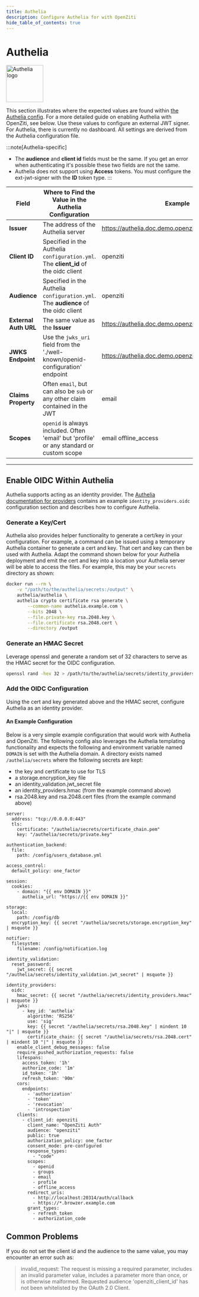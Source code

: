 ```yaml
---
title: Authelia
description: Configure Authelia for with OpenZiti
hide_table_of_contents: true
---
```


# Authelia

<img src="/icons/logo-authelia.svg" alt="Authelia logo" height="100px"/>

This section illustrates where the expected values are found within 
[the Authelia config](https://www.authelia.com/integration/prologue/get-started/#configuration). For a more detailed 
guide on enabling Authelia with OpenZiti, see below.  Use these values to configure an external JWT signer. For 
Authelia, there is currently no dashboard. All settings are derived from the Authelia configuration file. 

:::note[Authelia-specific]
* The **audience** and **client id** fields must be the same. If you get an error when authenticating it's possible 
  these two fields are not the same.
* Authelia does not support using **Access** tokens. You must configure the ext-jwt-signer with the **ID** token 
  type.
:::

| Field                 | Where to Find the Value in the Authelia Configuration                                    | Example                                               |
|-----------------------|------------------------------------------------------------------------------------------|-------------------------------------------------------|
| **Issuer**            | The address of the Authelia server                                                       | https://authelia.doc.demo.openziti.org:9100           |
| **Client ID**         | Specified in the Authelia `configuration.yml`. The **client_id** of the oidc client      | openziti                                              |
| **Audience**          | Specified in the Authelia `configuration.yml`. The **audience** of the oidc client       | openziti                                              |
| **External Auth URL** | The same value as the **Issuer**                                                         | https://authelia.doc.demo.openziti.org:9100           |
| **JWKS Endpoint**     | Use the `jwks_uri` field from the './well-known/openid-configuration' endpoint           | https://authelia.doc.demo.openziti.org:9100/jwks.json |
| **Claims Property**   | Often `email`, but can also be `sub` or any other claim contained in the JWT             | email                                                 |
| **Scopes**            | `openid` is always included. Often 'email' but 'profile' or any standard or custom scope | email offline_access                                  |

---

## Enable OIDC Within Authelia

Authelia supports acting as an identity provider. The 
[Authelia documentation for providers](https://www.authelia.com/configuration/identity-providers/openid-connect/provider/)
contains an example `identity_providers.oidc` configuration section and describes how to configure Authelia.

### Generate a Key/Cert

Authelia also provides helper functionality to generate a cert/key in your configuration. For example, a command can be
issued using a temporary Authelia container to generate a cert and key. That cert and key can then be used with
Authelia. Adapt the command shown below for your Authelia deployment and emit the cert and key into a location your
Authelia server will be able to access the files. For example, this may be your `secrets` directory as shown:

```bash title="Use Docker to Generate Cert/Key"
docker run --rm \
    -v "/path/to/the/authelia/secrets:/output" \
    authelia/authelia \
    authelia crypto certificate rsa generate \
        --common-name authelia.example.com \
        --bits 2048 \
        --file.private-key rsa.2048.key \
        --file.certificate rsa.2048.cert \
        --directory /output
```

### Generate an HMAC Secret

Leverage openssl and generate a random set of 32 characters to serve as the HMAC secret for the OIDC configuration.
```bash
openssl rand -hex 32 > /path/to/the/authelia/secrets/identity_providers.hmac
```

### Add the OIDC Configuration

Using the cert and key generated above and the HMAC secret, configure Authelia as an identity provider. 

#### An Example Configuration

Below is a very simple example configuration that would work with Authelia and OpenZiti. The following config also
leverages the Authelia templating functionality and expects the following and environment variable named `DOMAIN` is
set with the Authelia domain. A directory exists named `/authelia/secrets` where the following secrets are kept:
* the key and certificate to use for TLS
* a storage.encryption_key file 
* an identity_validation.jwt_secret file
* an identity_providers.hmac (from the example command above)
* rsa.2048.key and rsa.2048.cert files (from the example command above)

```
server:
  address: "tcp://0.0.0.0:443"
  tls:
    certificate: "/authelia/secrets/certificate_chain.pem"
    key: "/authelia/secrets/private.key"

authentication_backend:
  file:
    path: /config/users_database.yml

access_control:
  default_policy: one_factor

session:
  cookies:
    - domain: "{{ env DOMAIN }}"
      authelia_url: "https://{{ env DOMAIN }}"

storage:
  local:
    path: /config/db
  encryption_key: {{ secret "/authelia/secrets/storage.encryption_key" | msquote }}

notifier:
  filesystem:
    filename: /config/notification.log

identity_validation:
  reset_password:
    jwt_secret: {{ secret "/authelia/secrets/identity_validation.jwt_secret" | msquote }}

identity_providers:
  oidc:
    hmac_secret: {{ secret "/authelia/secrets/identity_providers.hmac" | msquote }}
    jwks:
      - key_id: 'authelia'
        algorithm: 'RS256'
        use: 'sig'
        key: {{ secret "/authelia/secrets/rsa.2048.key" | mindent 10 "|" | msquote }}
        certificate_chain: {{ secret "/authelia/secrets/rsa.2048.cert" | mindent 10 "|" | msquote }}
    enable_client_debug_messages: false
    require_pushed_authorization_requests: false
    lifespans:
      access_token: '1h'
      authorize_code: '1m'
      id_token: '1h'
      refresh_token: '90m'
    cors:
      endpoints:
        - 'authorization'
        - 'token'
        - 'revocation'
        - 'introspection'
    clients:
      - client_id: openziti
        client_name: "OpenZiti Auth"
        audience: "openziti"
        public: true
        authorization_policy: one_factor
        consent_mode: pre-configured
        response_types:
          - "code"
        scopes:
          - openid
          - groups
          - email
          - profile
          - offline_access
        redirect_uris:
          - http://localhost:20314/auth/callback
          - https://*.browzer.example.com
        grant_types:
          - refresh_token
          - authorization_code
```

## Common Problems

If you do not set the client id and the audience to the same value, you may encounter an error such as:

> invalid_request: The request is missing a required parameter, includes an invalid parameter value, includes a 
> parameter more than once, or is otherwise malformed. Requested audience 'openziti_client_id' has not been 
> whitelisted by the OAuth 2.0 Client.
